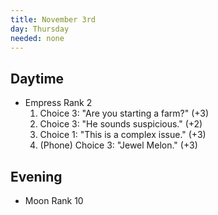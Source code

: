 ```yaml
---
title: November 3rd
day: Thursday
needed: none
---
```


## Daytime
- Empress Rank 2
    1. Choice 3: "Are you starting a farm?" (+3)
    1. Choice 3: "He sounds suspicious." (+2)
    1. Choice 1: "This is a complex issue." (+3)
    1. (Phone) Choice 3: "Jewel Melon." (+3)

## Evening
- Moon Rank 10